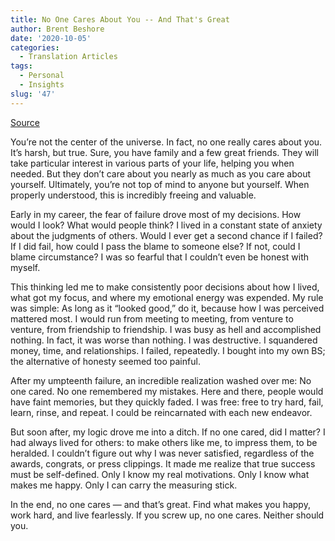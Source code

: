 ```yaml
---
title: No One Cares About You -- And That's Great
author: Brent Beshore
date: '2020-10-05'
categories:
  - Translation Articles
tags:
  - Personal
  - Insights
slug: '47'
---
```


[Source](https://www.forbes.com/sites/brentbeshore/2013/03/26/no-one-cares-about-you-and-thats-great/#715f517421d3)

You’re not the center of the universe. In fact, no one really cares about you. It’s harsh, but true. Sure, you have family and a few great friends. They will take particular interest in various parts of your life, helping you when needed. But they don’t care about you nearly as much as you care about yourself. Ultimately, you’re not top of mind to anyone but yourself. When properly understood, this is incredibly freeing and valuable.

Early in my career, the fear of failure drove most of my decisions. How would I look? What would people think? I lived in a constant state of anxiety about the judgments of others. Would I ever get a second chance if I failed? If I did fail, how could I pass the blame to someone else? If not, could I blame circumstance? I was so fearful that I couldn’t even be honest with myself.

This thinking led me to make consistently poor decisions about how I lived, what got my focus, and where my emotional energy was expended. My rule was simple: As long as it “looked good,” do it, because how I was perceived mattered most. I would run from meeting to meeting, from venture to venture, from friendship to friendship. I was busy as hell and accomplished nothing. In fact, it was worse than nothing. I was destructive. I squandered money, time, and relationships. I failed, repeatedly. I bought into my own BS; the alternative of honesty seemed too painful.

After my umpteenth failure, an incredible realization washed over me: No one cared. No one remembered my mistakes. Here and there, people would have faint memories, but they quickly faded. I was free: free to try hard, fail, learn, rinse, and repeat. I could be reincarnated with each new endeavor.

But soon after, my logic drove me into a ditch. If no one cared, did I matter? I had always lived for others: to make others like me, to impress them, to be heralded. I couldn’t figure out why I was never satisfied, regardless of the awards, congrats, or press clippings. It made me realize that true success must be self-defined. Only I know my real motivations. Only I know what makes me happy. Only I can carry the measuring stick.

In the end, no one cares — and that’s great. Find what makes you happy, work hard, and live fearlessly. If you screw up, no one cares. Neither should you.
